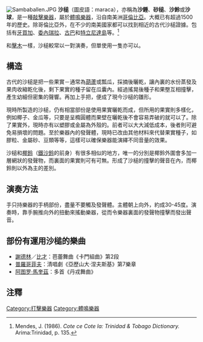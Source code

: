{{NoteTA
|T=zh-cn:沙锤;zh-tw:砂槌;zh-hk:沙槌; zh-hant:沙槌
|1=zh-cn:沙锤;zh-tw:砂槌;zh-hk:沙槌; zh-hant:沙槌
}}

{{Infobox instrument
| name                  = 沙槌
| image                 = Colorful Maracas.JPG
| image_size            = 300px
| alt                   = 
| caption               = 在印尼一個市場內擺放着一堆富色彩的沙槌
| background            = 
| names                 = 
| classification        = [[敲擊樂器|敲擊樂器]]
| hornbostel_sachs      = [[體鳴樂器|體鳴樂器]]
| hornbostel_sachs_desc = 112.13
| inventors             = 
| developed             =
| timbre                = 
| volume                = 
| attack                = 
| decay                 = 
| range                 =
| pitch                 = 
| related               = [[椰鈴|椰鈴]]、[[鐵沙鈴|鐵沙鈴]]
| musicians             = 
| builders              = 
| articles              =
}}

[[Image:Sambaballen.JPG|thumb]]
'''<nowiki>沙槌</nowiki>'''（圖皮語：maraca），亦稱為'''<nowiki>沙錘</nowiki>'''、'''<nowiki>砂槌</nowiki>'''、'''沙鈴'''或'''沙球'''，是一種[[敲擊樂器|敲擊樂器]]，屬於[[體鳴樂器|體鳴樂器]]，沿自南美洲[[哥倫比亞|哥倫比亞]]。大概已有超過1500年的歷史。除哥倫比亞外，在不少的南美國家都可以找到相近的古代沙槌證據。包括有[[牙買加|牙買加]]、[[委內瑞拉|委內瑞拉]]、[[古巴|古巴]]和[[特立尼達島|特立尼達島]]等。<ref>Mendes, J. (1986). ''Cote ce Cote la: Trinidad & Tobago Dictionary.'' Arima:Trinidad, p. 135.</ref>

和[[擊木|擊木]]一樣，沙槌較常以一對演奏，但單使用一隻亦可以。

==構造==
古代的沙槌是把一些果實－通常為[[葫蘆|葫蘆]]或瓢瓜，採摘後曬乾，讓內裏的水份蒸發及果肉收縮乾化後，剩下果實的種子留在瓜囊內。經過搖晃後種子和果壂互相撞擊，產生幼細但密集的聲響。再加上手把，便成了現今沙槌的雛形。

現時所製造的沙槌，仍有相當部份是使用果實曬乾而成，但所用的果實則多樣化，例如椰子、金瓜等，只要是呈橢圓體而果壁在曬乾後不會容易弄破的就可以了。除了果實外，現時亦有以塑膠或金屬為外殼的。前者可以大大減低成本，後者則可避免易損壞的問題。至於樂器內的發聲體，現時已改由其他材料來代替果實種子，如膠粒、金屬砂、豆類等等，這樣可以確保樂器能演繹不同音量的效果。

沙槌和[[椰鈴|椰鈴]]（[[鐵沙鈴|鐵沙鈴]]的前身）有很多相似的地方，唯一的分別是椰鈴外圍會多加一層網狀的發聲物，而裏面的果實則可有可無。形成了沙槌的撞擊的聲音在內，而椰鈴則以外為主的差別。

==演奏方法==
手只持樂器的手柄部份，盡量不要觸及發聲體。主體朝上向外，約成30-45度。演奏時，靠手腕推向外的扭動來搖動樂器，從而令樂器裏面的發聲物撞擊而發出聲音。

==部份有運用沙槌的樂曲==
*[[羅季翁·康斯坦丁諾維奇·謝德林|謝德林]]／[[比才|比才]]：芭蕾舞曲《卡門組曲》第2段
*[[普羅哥菲夫|普羅哥菲夫]]：清唱劇《亞歷山大·涅夫斯基》第7樂章
*[[阿图罗·馬奎茲|阿图罗·馬奎茲]]：多首《丹戎舞曲》

==注釋==
{{commonscat|Maracas}}
{{reflist}}

{{DEFAULTSORT:Maracus}}
[[Category:打擊樂器|Category:打擊樂器]]
[[Category:體鳴樂器|Category:體鳴樂器]]